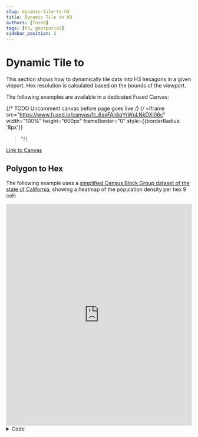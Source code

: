 ```yaml
---
slug: dynamic-tile-to-h3
title: Dynamic Tile to H3
authors: [fused]
tags: [h3, geospatial]
sidebar_position: 2
---
```


# Dynamic Tile to 

This section shows how to dynamically tile data into H3 hexagons in a given vieport. Hex resolution is calculated based on the bounds of the viewport.

The following examples are available in a dedicated Fused Canvas:

{/* TODO Uncomment canvas before page goes live */}
{/* <iframe 
  src="https://www.fused.io/canvas/fc_6axFAIdiqYrWuLNkDXi06c"
  width="100%"
  height="600px"
  frameBorder="0"
  style={{borderRadius: '8px'}}
></iframe> */}

[Link to Canvas](https://www.fused.io/canvas/fc_6axFAIdiqYrWuLNkDXi06c)

## Polygon to Hex

The following example uses a [simplified Census Block Group dataset of the state of California](https://www.fused.io/workbench/files?path=s3%3A%2F%2Ffused-asset%2Fdemos%2Fcatchment_analysis%2Fsimplified_acs_bg_ca_2022.parquet), showing a heatmap of the population density per hex 9 cell:

<iframe 
  src="https://www.fused.io/server/v1/realtime-shared/fc_6axFAIdiqYrWuLNkDXi06c-hex_tile_map_template_with_tooltip_v2/run/file"
  width="100%"
  height="600px"
  frameBorder="0"
  style={{borderRadius: '8px'}}
></iframe>

<details>
<summary>Code</summary>
```python showLineNumbers
@fused.udf
def udf(
        bounds: fused.types.Bounds = [-125.0, 24.0, -66.9, 49.0],
    path: str = "s3://fused-asset/demos/catchment_analysis/simplified_acs_bg_ca_2022.parquet",
    hex_res: int = 9,
    min_hex_cell_res: int= 11, # Increase this if working with high res local data
    max_hex_cell_res: int= 4,
    lock_hex_res: bool = False,
):
    import pandas as pd
    import geopandas as gpd
    
    common = fused.load("https://github.com/fusedio/udfs/tree/f430c25/public/common/")
    
    # Dynamic H3 resolution
    def dynamic_h3_res(b):
        z = common.estimate_zoom(b)
        return max(min(int(2 + z / 1.5),min_hex_cell_res), max_hex_cell_res)
    
    res = hex_res if lock_hex_res else dynamic_h3_res(bounds)
    parent_res = max(res - 1, 0)
    
    # Load and clip data
    gdf = gpd.read_parquet(path)
    tile = common.get_tiles(bounds, clip=True)
    gdf = gdf.to_crs(4326).clip(tile)
    
    # Early exit if empty
    if len(gdf) == 0:
        return pd.DataFrame(columns=["hex", "POP", "pct"])
    
    # Hexify
    con = common.duckdb_connect()
    df_hex = common.gdf_to_hex(gdf, res=res, add_latlng_cols=None)
    con.register("df_hex", df_hex)
    
    # Aggregate to parent hexagons and calculate percentages
    # In this case we're aggregating by sum
    query = f"""
    WITH agg AS (
        SELECT 
            h3_cell_to_parent(hex, {parent_res}) AS hex, 
            SUM(POP) AS POP
        FROM df_hex
        GROUP BY hex
    )
    SELECT
        hex,
        POP,
        POP * 100.0 / SUM(POP) OVER () AS pct
    FROM agg
    ORDER BY POP DESC
    """
    
    return con.sql(query).df()
```
</details>

## Raster to Hex

This example uses [AWS's Terrain Tiles](https://registry.opendata.aws/terrain-tiles/) tiled GeoTiff data. Hexagons show elevation data:

<iframe 
  src="https://www.fused.io/server/v1/realtime-shared/fsh_5o5UNLYxDNTN5ldzVFkeuR/run/file"
  width="100%"
  height="600px"
  frameBorder="0"
  style={{borderRadius: '8px'}}
></iframe>

<details>
<summary>Code</summary>
```python showLineNumbers
@fused.udf
def udf(bounds: fused.types.Bounds = [-90.691,-21.719,-21.300,75.897], stats_type="mean", type='hex', color_scale:float=1):
    import pandas as pd
    import rioxarray

    common = fused.load("https://github.com/fusedio/udfs/tree/b7637ee/public/common/")
    # convert bounds to tile
    tile = common.get_tiles(bounds, clip=True)

    # 1. Initial parameters
    x, y, z = tile.iloc[0][["x", "y", "z"]]
    url = f"https://s3.amazonaws.com/elevation-tiles-prod/geotiff/{z}/{x}/{y}.tif"
    if type=='png':
        return url_to_plasma(url, min_max=(-1000,2000/color_scale**0.5), colormap='plasma')
    else:
        
        res_offset = 1  # lower makes the hex finer
        h3_size = max(min(int(3 + z / 2), 12) - res_offset, 2)
        print(h3_size)
    
        # 2. Read tiff
        da_tiff = rioxarray.open_rasterio(url).squeeze(drop=True).rio.reproject("EPSG:4326")
        df_tiff = da_tiff.to_dataframe("data").reset_index()[["y", "x", "data"]]
    
        # 3. Hexagonify & aggregate
        df = aggregate_df_hex(
            df_tiff, h3_size, latlng_cols=["y", "x"], stats_type=stats_type
        )
        df["elev_scale"] = int((15 - z) * 1)
        df["metric"]=df["metric"]*color_scale
        df = df[df["metric"] > 0]
        return df



def url_to_plasma(url, min_max=None, colormap='plasma'):
    common = fused.load("https://github.com/fusedio/udfs/tree/b7637ee/public/common/")

    return common.arr_to_plasma(common.url_to_arr(url).squeeze(), min_max=min_max, colormap=colormap, reverse=False)


@fused.cache
def df_to_hex(df, res, latlng_cols=("lat", "lng")):  
    common = fused.load("https://github.com/fusedio/udfs/tree/b7637ee/public/common/")
    qr = f"""
            SELECT h3_latlng_to_cell({latlng_cols[0]}, {latlng_cols[1]}, {res}) AS hex, ARRAY_AGG(data) as agg_data
            FROM df
            group by 1
          --  order by 1
        """
    con = common.duckdb_connect()
    return con.query(qr).df()


@fused.cache
def aggregate_df_hex(df, res, latlng_cols=("lat", "lng"), stats_type="mean"):
    import pandas as pd

    df = df_to_hex(df, res=res, latlng_cols=latlng_cols)
    if stats_type == "sum":
        fn = lambda x: pd.Series(x).sum()
    elif stats_type == "mean":
        fn = lambda x: pd.Series(x).mean()
    else:
        fn = lambda x: pd.Series(x).mean()
    df["metric"] = df.agg_data.map(fn)
    return df

```
</details>

